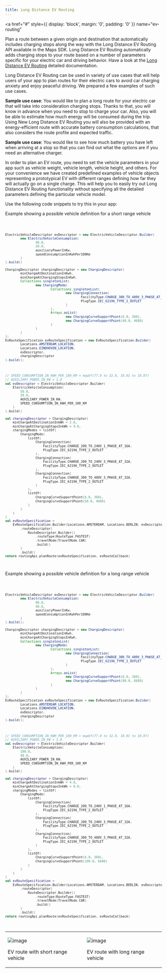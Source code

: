 ```yaml
---
title: Long Distance EV Routing
---
```


<a
  href="#"
  style={{ display: 'block', margin: '0', padding: '0' }}
  name="ev-routing"
></a>

Plan a route between a given origin and destination that automatically includes charging stops along
the way with the Long Distance EV Routing API available in the Maps SDK. Long Distance EV Routing
automatically adds charging stops to your route based on a number of parameters specific for your
electric car and driving behavior. Have a look at
the [Long Distance EV Routing](/routing-api/documentation/extended-routing/long-distance-ev-routing)
detailed documentation.

Long Distance EV Routing can be used in variety of use cases that will help users of your app to
plan routes for their electric cars to avoid car charging anxiety and enjoy peaceful driving. We
prepared a few examples of such use cases.

**Sample use case**: You would like to plan a long route for your electric car that will take into
consideration charging stops. Thanks to that, you will know in advance when you need to stop to
charge your car. Also, you will be able to estimate how much energy will be consumed during the
trip. Using New Long Distance EV Routing you will also be provided with an energy-efficient route
with accurate battery consumption calculations, that also considers the route profile and expected
traffic.

**Sample use case**: You would like to see how much battery you have left when arriving at a stop so
that you can find out what the options are if you need an alternative charger.

In order to plan an EV route, you need to set the vehicle parameters in your app such as vehicle
weight, vehicle length, vehicle height, and others. For your convenience we have created predefined
examples of vehicle objects representing a prototypical EV with different ranges defining how far
they will actually go on a single charge. This will help you to easily try out Long Distance EV
Routing functionality without specifying all the detailed parameters defining the particular vehicle
model.

Use the following code snippets to try this in your app:

Example showing a possible vehicle definition for a short range vehicle

<Code>

```java
ElectricVehicleDescriptor evDescriptor = new ElectricVehicleDescriptor.Builder(
        new ElectricVehicleConsumption(
                40.0,
                20.0,
                auxiliaryPowerInKw,
                speedConsumptionInKwhPer100Km
        )
).build()

ChargingDescriptor chargingDescriptor = new ChargingDescriptor(
        minChargeAtDestinationInKwh,
        minChargeAtChargingStopsInKwh,
        Collections.singletonList(
                new ChargingMode(
                        Collections.singletonList(
                                new ChargingConnection(
                                        FacilityType.CHARGE_380_TO_480V_3_PHASE_AT_32A,
                                        PlugType.IEC_62196_TYPE_2_OUTLET
                                )
                        ),
                        Arrays.asList(
                                new ChargingCurveSupportPoint(6.0, 360),
                                new ChargingCurveSupportPoint(40.0, 4680)
                        )
                )
        )
);
EvRouteSpecification evRouteSpecification = new EvRouteSpecification.Builder(
        Locations.AMSTERDAM_LOCATION,
        Locations.EINDHOVEN_LOCATION,
        evDescriptor,
        chargingDescriptor
).build();
```

```kotlin
// SPEED_CONSUMPTION_IN_KWH_PER_100_KM = mapOf(77.0 to 32.0, 18.01 to 10.87)
// AUXILIARY_POWER_IN_KW = 1.0
val evDescriptor = ElectricVehicleDescriptor.Builder(
    ElectricVehicleConsumption(
        50.0,
        20.0,
        AUXILIARY_POWER_IN_KW,
        SPEED_CONSUMPTION_IN_KWH_PER_100_KM
    )
).build()

val chargingDescriptor = ChargingDescriptor(
    minChargeAtDestinationInkWh = 2.0,
    minChargeAtChargingStopsInkWh = 4.0,
    chargingModes = listOf(
        ChargingMode(
            listOf(
                ChargingConnection(
                    FacilityType.CHARGE_200_TO_240V_1_PHASE_AT_16A,
                    PlugType.IEC_62196_TYPE_2_OUTLET
                ),
                ChargingConnection(
                    FacilityType.CHARGE_200_TO_240V_3_PHASE_AT_32A,
                    PlugType.IEC_62196_TYPE_2_OUTLET
                ),
                ChargingConnection(
                    FacilityType.CHARGE_380_TO_480V_3_PHASE_AT_32A,
                    PlugType.IEC_62196_TYPE_2_OUTLET
                )
            ),
            listOf(
                ChargingCurveSupportPoint(6.0, 360),
                ChargingCurveSupportPoint(50.0, 4680)
            )
        )
    )
)
val evRouteSpecification =
    EvRouteSpecification.Builder(Locations.AMSTERDAM, Locations.BERLIN, evDescriptor, chargingDescriptor)
        .routeDescriptor(
            RouteDescriptor.Builder()
                .routeType(RouteType.FASTEST)
                .travelMode(TravelMode.CAR)
                .build()
        )
        .build()
return routingApi.planRoute(evRouteSpecification, evRouteCallback)
```

</Code>

Example showing a possible vehicle definition for a long range vehicle

<Code>

```java
ElectricVehicleDescriptor evDescriptor = new ElectricVehicleDescriptor.Builder(
        new ElectricVehicleConsumption(
                80.0,
                40.0,
                auxiliaryPowerInKw,
                speedConsumptionInKwhPer100Km
        )
).build();

ChargingDescriptor chargingDescriptor = new ChargingDescriptor(
        minChargeAtDestinationInKwh,
        minChargeAtChargingStopsInKwh,
        Collections.singletonList(
                new ChargingMode(
                        Collections.singletonList(
                                new ChargingConnection(
                                        FacilityType.CHARGE_380_TO_480V_3_PHASE_AT_32A,
                                        PlugType.IEC_62196_TYPE_2_OUTLET
                                )
                        ),
                        Arrays.asList(
                                new ChargingCurveSupportPoint(6.0, 360),
                                new ChargingCurveSupportPoint(80.0, 6680)
                        )
                )
        )
);
EvRouteSpecification evRouteSpecification = new EvRouteSpecification.Builder(
        Locations.AMSTERDAM_LOCATION,
        Locations.EINDHOVEN_LOCATION,
        evDescriptor,
        chargingDescriptor
).build();
```

```kotlin
// SPEED_CONSUMPTION_IN_KWH_PER_100_KM = mapOf(77.0 to 32.0, 18.01 to 10.87)
// AUXILIARY_POWER_IN_KW = 1.0
val evDescriptor = ElectricVehicleDescriptor.Builder(
    ElectricVehicleConsumption(
        100.0,
        40.0,
        AUXILIARY_POWER_IN_KW,
        SPEED_CONSUMPTION_IN_KWH_PER_100_KM
    )
).build()

val chargingDescriptor = ChargingDescriptor(
    minChargeAtDestinationInkWh = 4.0,
    minChargeAtChargingStopsInkWh = 8.0,
    chargingModes = listOf(
        ChargingMode(
            listOf(
                ChargingConnection(
                    FacilityType.CHARGE_200_TO_240V_1_PHASE_AT_16A,
                    PlugType.IEC_62196_TYPE_2_OUTLET
                ),
                ChargingConnection(
                    FacilityType.CHARGE_200_TO_240V_3_PHASE_AT_32A,
                    PlugType.IEC_62196_TYPE_2_OUTLET
                ),
                ChargingConnection(
                    FacilityType.CHARGE_380_TO_480V_3_PHASE_AT_32A,
                    PlugType.IEC_62196_TYPE_2_OUTLET
                )
            ),
            listOf(
                ChargingCurveSupportPoint(6.0, 360),
                ChargingCurveSupportPoint(100.0, 6680)
            )
        )
    )
)
val evRouteSpecification =
    EvRouteSpecification.Builder(Locations.AMSTERDAM, Locations.BERLIN, evDescriptor, chargingDescriptor)
        .routeDescriptor(
            RouteDescriptor.Builder()
                .routeType(RouteType.FASTEST)
                .travelMode(TravelMode.CAR)
                .build()
        )
        .build()
return routingApi.planRoute(evRouteSpecification, evRouteCallback)
```

</Code>

<table>
  <tbody>
    <tr>
      <td>
        <ContentWrapper maxWidth="350px" objectFit="contain">
          <p>
            <img src="../images/Route_longEv_shortRange.png" alt="image" />
          </p>
        </ContentWrapper>
        <p>EV route with short range vehicle</p>
      </td>
      <td>
        <ContentWrapper maxWidth="350px" objectFit="contain">
          <p>
            <img src="../images/Route_longEv_longRange.png" alt="image" />
          </p>
        </ContentWrapper>
        <p>EV route with long range vehicle</p>
      </td>
    </tr>
  </tbody>
</table>